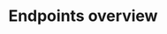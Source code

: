 ---
title: 'Endpoints overview'
description: 'Welcome to V3 of TMDB API reference'
icon: "crosshairs"
iconType: "solid"
---